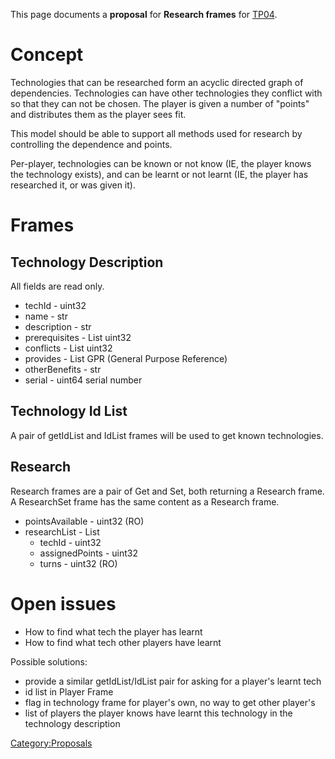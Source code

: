 This page documents a '''proposal''' for '''Research frames''' for [[TP04]].

= Concept =
Technologies that can be researched form an acyclic directed graph of dependencies. Technologies can have other technologies they conflict with so that they can not be chosen. The player is given a number of "points" and distributes them as the player sees fit.

This model should be able to support all methods used for research by controlling the dependence and points.

Per-player, technologies can be known or not know (IE, the player knows the technology exists), and can be learnt or not learnt (IE, the player has researched it, or was given it).

= Frames =

== Technology Description ==
All fields are read only.

* techId - uint32
* name - str
* description - str
* prerequisites - List uint32
* conflicts - List uint32
* provides - List GPR (General Purpose Reference)
* otherBenefits - str
* serial - uint64 serial number

== Technology Id List ==
A pair of getIdList and IdList frames will be used to get known technologies.

== Research ==
Research frames are a pair of Get and Set, both returning a Research frame. A ResearchSet frame has the same content as a Research frame.

* pointsAvailable - uint32 (RO)
* researchList - List
** techId - uint32
** assignedPoints - uint32
** turns - uint32 (RO)

= Open issues =
* How to find what tech the player has learnt
* How to find what tech other players have learnt

Possible solutions:
* provide a similar getIdList/IdList pair for asking for a player's learnt tech
* id list in Player Frame
* flag in technology frame for player's own, no way to get other player's
* list of players the player knows have learnt this technology in the technology description

[[Category:Proposals]]